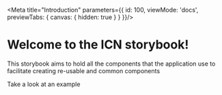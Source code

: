 
<Meta title="Introduction" parameters={{
  id: 100,
  viewMode: 'docs',
  previewTabs: {
    canvas: { hidden: true }
  }
}}/>

# Welcome to the ICN storybook!

This storybook aims to hold all the components that the application
use to facilitate creating re-usable and common components

Take a look at an <LinkTo kind='Components/Buttons'>example</LinkTo>
